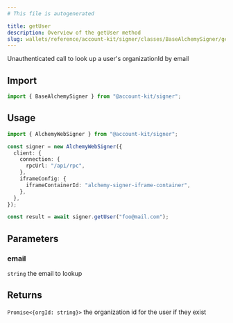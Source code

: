 ```yaml
---
# This file is autogenerated

title: getUser
description: Overview of the getUser method
slug: wallets/reference/account-kit/signer/classes/BaseAlchemySigner/getUser
---
```


Unauthenticated call to look up a user's organizationId by email

## Import

```ts
import { BaseAlchemySigner } from "@account-kit/signer";
```

## Usage

```ts
import { AlchemyWebSigner } from "@account-kit/signer";

const signer = new AlchemyWebSigner({
  client: {
    connection: {
      rpcUrl: "/api/rpc",
    },
    iframeConfig: {
      iframeContainerId: "alchemy-signer-iframe-container",
    },
  },
});

const result = await signer.getUser("foo@mail.com");
```

## Parameters

### email

`string`
the email to lookup

## Returns

`Promise<{orgId: string}>`
the organization id for the user if they exist
